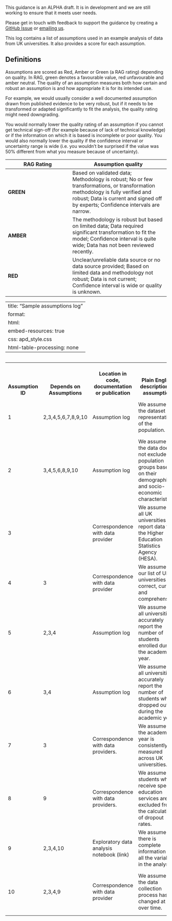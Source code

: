 ::: {.callout-note collapse="false"}
This guidance is an ALPHA draft. It is in development and we are still working 
to ensure that it meets user needs.

Please get in touch with feedback to support the guidance by creating a [GitHub 
Issue](https://github.com/best-practice-and-impact/analysis_project_documentation/issues) or [emailing us](mailto:ASAP@ons.gov.uk).
:::

This log contains a list of assumptions used in an example analysis of data from UK universities. It also provides a score for each assumption.

## Definitions

Assumptions are scored as Red, Amber or Green (a RAG rating) depending on quality. In RAG, green denotes a favourable value, red unfavourable and amber neutral. The quality of an assumption measures both how certain and robust an assumption is and how appropriate it is for its intended use. 

For example, we would usually consider a well documented assumption drawn from published evidence to be very robust, but if it needs to be transformed or adapted significantly to fit the analysis, the quality rating might need downgrading. 

You would normally lower the quality rating of an assumption if you cannot get technical sign-off (for example because of lack of technical knowledge) or if the information on which it is based is incomplete or poor quality. You would also normally lower the quality if the confidence interval or uncertainty range is wide (i.e. you wouldn’t be surprised if the value was 50% different from what you measure because of uncertainty).

| **RAG Rating** | **Assumption quality** |
|----------------|------------------------|
| **GREEN**      | Based on validated data; Methodology is robust; No or few transformations, or transformation methodology is fully verified and robust; Data is current and signed off by experts; Confidence intervals are narrow. |
| **AMBER**      | The methodology is robust but based on limited data; Data required significant transformation to fit the model; Confidence interval is quite wide; Data has not been reviewed recently. |
| **RED**        | Unclear/unreliable data source or no data source provided; Based on limited data and methodology not robust; Data is not current; Confidence interval is wide or quality is unknown. |

---
title: "Sample assumptions log"
format:
  html:
    embed-resources: true
    css: apd_style.css
    html-table-processing: none
---

<div style="overflow-x:auto; float=left;">
<table class="assumptionTable">
<tr VALIGN=BOTTOM TEXT-ALIGN=LEFT>
    <th scope = "col"> Assumption ID</th>
    <th scope = "col"> Depends on Assumptions</th>
    <th scope = "col"> Location in code, documentation or publication</th>
    <th scope = "col"> Plain English description of assumption</th>
    <th scope = "col"> Basis for assumption</th>
    <th scope = "col"> Numerical value of the assumption</th>
    <th scope = "col"> Range around the estimated value</th>
    <th scope = "col"> Estimated distribution</th>
    <th scope = "col"> Links to supporting analysis</th>
    <th scope = "col"> Documentation dependencies</th>
    <th scope = "col"> Date of last review/update</th>
    <th scope = "col"> Externally reviewed by</th>
    <th scope = "col"> Date of external review</th>
    <th scope = "col"> Next review/update due on</th>
    <th scope = "col"> Quality rating</th>
    <th scope = "col"> Sensitivity score</th>
    <th scope = "col"> Risk score</th>
</tr>
<tr>
    <td>1</td>
    <td>2,3,4,5,6,7,8,9,10</td>
    <td>Assumption log</td>
    <td>We assume that the dataset is representative of the population.</td>
    <td>Team opinion</td>
    <td>N/A</td>
    <td>N/A</td>
    <td>N/A</td>
    <td>Descriptive statistics (link), comparison to existing data source/publication (link)</td>
    <td>Final report: methods, caveats</td>
    <td>14/02/2024</td>
    <td>Beth Jones</td>
    <td>14/02/2024</td>
    <td>14/05/2024</td>
    <td class="RAGgreen">GREEN</td>
    <td>High</td>
    <td>High</td>

</tr>
<tr>
    <td>2</td>
    <td>3,4,5,6,8,9,10</td>
    <td>Assumption log</td>
    <td>We assume that the data does not exclude any population groups based on their demographic 
        and socio-economic characteristics.</td>
    <td>Team opinion</td>
    <td>N/A</td>
    <td>N/A</td>
    <td>N/A</td>
    <td>Descriptive statistics (link), comparison to existing data source/publication (link)</td>
    <td>Final report: methods, descriptive statistics, caveats</td>
    <td>14/02/2024</td>
    <td>Beth Jones</td>
    <td>14/02/2024</td>
    <td>14/05/2024</td>
    <td class="RAGgreen">GREEN</td>
    <td>High</td>
    <td>High</td>
</tr>
<tr>
    <td>3</td>
    <td></td>
    <td>Correspondence with data provider</td>
    <td>We assume that all UK universities report data to the Higher Education Statistics Agency (HESA).</td>
    <td>Validated from data provider, coverage check against university list.</td>
    <td>N/A</td>
    <td>N/A</td>
    <td>N/A</td>
    <td>N/A</td>
    <td>N/A</td>
    <td>14/02/2024</td>
    <td>Beth Jones</td>
    <td>14/02/2024</td>
    <td>14/05/2024</td>
    <td class="RAGgreen">GREEN</td>
    <td>High</td>
    <td>Medium</td>
</tr>

<tr>
    <td>4</td>
    <td>3</td>
    <td>Correspondence with data provider</td>
    <td>We assume that our list of UK universities is correct, current and comprehensive.</td>
    <td>Team opinion, reliable source (HESA list)</td>
    <td>N/A</td>
    <td>N/A</td>
    <td>N/A</td>
    <td>N/A</td>
    <td>N/A</td>
    <td>14/02/2024</td>
    <td>Beth Jones</td>
    <td>14/02/2024</td>
    <td>14/05/2024</td>
    <td class="RAGgreen">GREEN</td>
    <td>High</td>
    <td>Medium</td>
</tr>

<tr>
    <td>5</td>
    <td>2,3,4</td>
    <td>Assumption log</td>
    <td>We assume that all universities accurately report the number of students enrolled during the academic year.</td>
    <td>Expert opinion.</td>
    <td>N/A</td>
    <td>N/A</td>
    <td>N/A</td>
    <td>N/A</td>
    <td>Final report: Caveats</td>
    <td>14/02/2024</td>
    <td>Beth Jones</td>
    <td>14/02/2024</td>
    <td>14/05/2024</td>
    <td class="RAGamber">AMBER</td>
    <td>High</td>
    <td>High</td>
</tr>
<tr>
    <td>6</td>
    <td>3,4</td>
    <td>Assumption log</td>
    <td>We assume that all universities accurately report the number of students who dropped out during the academic year.</td>
    <td>Expert opinion.</td>
    <td>N/A</td>
    <td>N/A</td>
    <td>N/A</td>
    <td>Publication on drop-out rates</td>
    <td>Final report: Caveats</td>
    <td>14/02/2024</td>
    <td>Beth Jones</td>
    <td>14/02/2024</td>
    <td>12/05/2024</td>
    <td class="RAGamber">AMBER</td>
    <td>High</td>
    <td>High</td>
</tr>

<tr>
    <td>7</td>
    <td>3</td>
    <td>Correspondence with data providers.</td>
    <td>We assume that the academic year is consistently measured across UK universities.</td>
    <td>Validated from data provider.</td>
    <td>N/A</td>
    <td>N/A</td>
    <td>N/A</td>
    <td>Quality assurance based on sampling universities from their websites</td>
    <td>Quality assurance log, final report: caveats</td>
    <td>14/02/2024</td>
    <td>Beth Jones</td>
    <td>14/02/2024</td>
    <td>14/05/2024</td>
    <td class="RAGred">RED</td>
    <td>High</td>
    <td>High</td>
</tr>

<tr>
    <td>8</td>
    <td>9</td>
    <td>Correspondence with data providers.</td>
    <td>We assume that students who receive special education services are excluded from the calculation of dropout rates.</td>
    <td>Validated from data provider.</td>
    <td>N/A</td>
    <td>N/A</td>
    <td>N/A</td>
    <td>Sensitivity analysis comparing dropout rates with and without this population included.</td>
    <td>Quality assurance log, final report: methods, caveats</td>
    <td>14/02/2024</td>
    <td>Beth Jones</td>
    <td>14/02/2024</td>
    <td>14/05/2024</td>
    <td class="RAGred">RED</td>
    <td>High</td>
    <td>High</td>
</tr>

<tr>
    <td>9</td>
    <td>2,3,4,10</td>
    <td> Exploratory data analysis notebook (link)</td>
    <td>We assume that there is complete information for all the variables in the analysis.</td>
    <td>Robustness testing</td>
    <td>N/A</td>
    <td>N/A</td>
    <td>N/A</td>
    <td>Descriptive statistics notebook link</td>
    <td>Desk instructions, final report: methods, summarising the sample</td>
    <td>14/02/2024</td>
    <td>Beth Jones</td>
    <td>14/02/2024</td>
    <td>14/05/2024</td>
    <td class="RAGamber">AMBER</td>
    <td>High</td>
    <td>High</td>
</tr>

<tr>
    <td>10</td>
    <td>2,3,4,9</td>
    <td>Correspondence with data provider</td>
    <td>We assume that the data collection process has not changed at all over time.</td>
    <td>Validated from data provider (link)</td>
    <td>N/A</td>
    <td>N/A</td>
    <td>N/A</td>
    <td>Methods documents from prior runs of this work, supplier data specifications and quality reports</td>
    <td>Data supply specification, data quality report, methods document</td>
    <td>Not yet assigned</td>
    <td>No external review</td>
    <td>14/02/2024</td>
    <td>14/05/2024</td>
    <td class="RAGred">RED</td>
    <td>High</td>
    <td>High</td>
</tr>
</table>
</div>